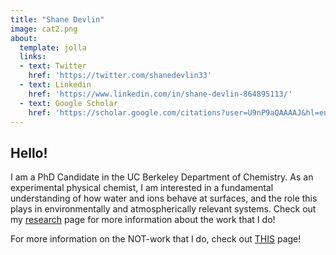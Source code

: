```yaml
---
title: "Shane Devlin"
image: cat2.png
about: 
  template: jolla
  links:
  - text: Twitter
    href: 'https://twitter.com/shanedevlin33'
  - text: Linkedin
    href: 'https://www.linkedin.com/in/shane-devlin-864895113/'
  - text: Google Scholar
    href: 'https://scholar.google.com/citations?user=U9nP9aQAAAAJ&hl=en&authuser=1'
--- 
```


## **Hello!**

I am a PhD Candidate in the UC Berkeley Department of Chemistry. As an experimental physical chemist, I am interested in a fundamental understanding of how water and ions behave at surfaces, and the role this plays in environmentally and atmospherically relevant systems. Check out my [research](publications.qmd) page for more information about the work that I do!

For more information on the NOT-work that I do, check out [THIS](fun_blog.qmd) page!